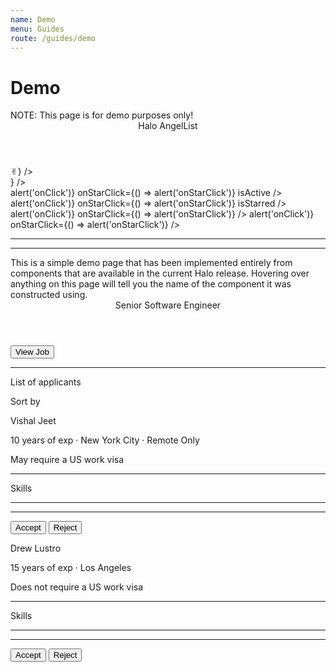 ```yaml
---
name: Demo
menu: Guides
route: /guides/demo
---
```



# Demo

<Playground>
  <Tooltip content="Banner (variant='warning')">
    <Banner variant="warning">NOTE: This page is for demo purposes only!</Banner>
  </Tooltip>
  <Tooltip content="Bracket (isolate='last-child')">
    <Bracket className="bg-slate-300 px-6" isolate="last-child">
      <Tooltip content="Header (h3)" placement="right">
        <Header className="mt-4" h3>Halo AngelList</Header>
      </Tooltip>
      <Tag label="Source"/>
      <div className="relative">
        <Tag label="Applicants"/>
        <Tooltip content="AttentionIndicator" placement="right">
          <AttentionIndicator color="red" count="2"/>
        </Tooltip>
      </div>
      <Tag label="Track"/>
      <Tag label="Jobs"/>
      <Tag label="Company Profile"/>
      <Tooltip content="Avatar" placement="left">
        <Avatar
          imageUrl="https://avatars.githubusercontent.com/u/56262247"
          size="md"
          badge={<Badge position="bottom" tooltip="Badge">✌︎</Badge>}
        />
      </Tooltip>
    </Bracket>
  </Tooltip>
  <div className="flex flex-row">
    <div className="flex flex-col border-r p-4 gap-6 w-80">
      <Tooltip content="InterfaceHeader (section)" placement="right">
        <InterfaceHeader
          title="Applicants"
          byline="View all applicants by job listing."
          section
        />
      </Tooltip>
      <Tooltip content="RawInput (with SearchIcon)" placement="right">
        <RawInput
          type="text"
          name="foo"
          placeholder="Search by job"
          maxLength={100}
          icon={<SearchIcon />}
        />
      </Tooltip>
      <Tooltip content="SidebarCell" placement="right">
        <div className="max-w-xs bg-blue-100">
          <SidebarCell
            title="Account Executive"
            byline="California, Utah, Colorado, Remote"
            header="Last edit: 7 days ago"
            onClick={() => alert('onClick')}
            onStarClick={() => alert('onStarClick')}
            isActive
          />
          <SidebarCell
            title="Head of Product"
            byline="Europe, United States, Remote"
            header="Last edit: 1 month ago"
            onClick={() => alert('onClick')}
            onStarClick={() => alert('onStarClick')}
            isStarred
          />
          <SidebarCell
            title="Strategic Project Manager"
            byline="United States, Remote"
            header="Last edit: 2 days ago"
            onClick={() => alert('onClick')}
            onStarClick={() => alert('onStarClick')}
          />
          <SidebarCell
            title="Super Long Copywriter Head of Overflow"
            byline="United States, Remote"
            header="Last edit: 1 year ago"
            onClick={() => alert('onClick')}
            onStarClick={() => alert('onStarClick')}
          />
        </div>
      </Tooltip>
      <hr/>
      <Tooltip content="Label">
        <Label title="Settings" byline="Update your recruit settings here" containsFieldGroup>
          <div className="flex flex-col gap-4 px-1">
            <Tooltip content="RawRadio" placement="right">
              <RawRadio label="Allow new applicants" checked/>
            </Tooltip>
            <Tooltip content="RawCheckbox" placement="right">
              <RawCheckbox label="Disable all jobs"/>
            </Tooltip>
            <Tooltip content="RawTextarea" placement="right">
              <RawTextarea
                name="team-notes"
                placeholder="Save any notes for your recruiting team here."
                rows={2}
                cols={25}
              />
            </Tooltip>
          </div>
        </Label>
      </Tooltip>
      <hr/>
      <Tooltip content="Paragraph" placement="right">
        <Paragraph contrast="AA" lineHeight="compact">
          This is a simple demo page that has been implemented entirely from components that are
          available in the current Halo release. Hovering over anything on this page will tell
          you the name of the component it was constructed using.
        </Paragraph>
      </Tooltip>
    </div>
    <div className="flex flex-col p-4 gap-2 w-full">
      <Tooltip content="Bracket">
        <Bracket>
          <Tooltip content="Header (h4)" placement="right">
            <Header className="pt-4" h4>Senior Software Engineer</Header>
          </Tooltip>
          <Tooltip content="Button (variant='gray')" placement="left">
            <Button variant="gray">View Job</Button>
          </Tooltip>
        </Bracket>
      </Tooltip>
      <hr/>
      <Tooltip content="Bracket (isolate='first-child')">
        <Bracket className="pb-4" isolate="first-child">
          <p>List of applicants</p>
          <p>Sort by</p>
          <Tooltip content="RawSelect">
            <RawSelect
              value="best-match"
              options={[
                { label: 'Best Match', value: 'best-match' },
                { label: 'New Match', value: 'new-match' },
              ]}
            />
          </Tooltip>
        </Bracket>
      </Tooltip>
      <Tooltip content="Panel">
        <Panel>
          <Tooltip content="AvatarLockup" placement="left">
            <AvatarLockup size="lg" imageUrl="https://avatars.githubusercontent.com/u/56262247" >
              <div>
                <p className="font-bold">Vishal Jeet</p>
                <p className="text-sm font-normal">10 years of exp · New York City · Remote Only</p>
                <p className="text-xs text-dark-aa">May require a US work visa</p>
              </div>
            </AvatarLockup>
          </Tooltip>
          <hr/>
          <Bracket>
            <p>Skills</p>
            <Tooltip content="Tag"><Tag color="gray" shape="pill" label="Java" size="2xs"/></Tooltip>
            <Tooltip content="Tag"><Tag color="gray" shape="pill" label="Ruby" size="2xs"/></Tooltip>
            <Tooltip content="Tag"><Tag color="gray" shape="pill" label="Python" size="2xs"/></Tooltip>
            <Tooltip content="Tag"><Tag color="gray" shape="pill" label="C++" size="2xs"/></Tooltip>
            <Tooltip content="Tag"><Tag color="gray" shape="pill" label="React" size="2xs"/></Tooltip>
          </Bracket>
          <hr/>
          <Tooltip content="AttributeList">
            <AttributeList size="xs">
              <Tooltip content="Attribute" placement="left">
                <Attribute name="Desired Role" value="Software Engineer" />
              </Tooltip>
              <Tooltip content="Attribute" placement="left">
                <Attribute name="Desired Salary" value="$100,000" />
              </Tooltip>
            </AttributeList>
          </Tooltip>
          <hr/>
          <Tooltip content="Bracket">
            <Bracket>
              <Tooltip content="Button (variant='primary')" placement="right">
                <Button>Accept</Button>
              </Tooltip>
              <Tooltip content="Button (variant='destructive')" placement="left">
                <Button variant="destructive">Reject</Button>
              </Tooltip>
            </Bracket>
          </Tooltip>
        </Panel>
      </Tooltip>
      <Tooltip content="Panel">
        <Panel>
          <Tooltip content="AvatarLockup" placement="left">
            <AvatarLockup size="lg" imageUrl="https://avatars.githubusercontent.com/u/194885" >
              <div>
                <p className="font-bold">Drew Lustro</p>
                <p className="text-sm font-normal">15 years of exp · Los Angeles </p>
                <p className="text-xs text-dark-aa">Does not require a US work visa</p>
              </div>
            </AvatarLockup>
          </Tooltip>
          <hr/>
          <Bracket>
            <p>Skills</p>
            <Tooltip content="Tag"><Tag color="gray" shape="pill" label="Java" size="2xs"/></Tooltip>
            <Tooltip content="Tag"><Tag color="gray" shape="pill" label="Ruby" size="2xs"/></Tooltip>
            <Tooltip content="Tag"><Tag color="gray" shape="pill" label="Python" size="2xs"/></Tooltip>
            <Tooltip content="Tag"><Tag color="gray" shape="pill" label="C++" size="2xs"/></Tooltip>
            <Tooltip content="Tag"><Tag color="gray" shape="pill" label="React" size="2xs"/></Tooltip>
          </Bracket>
          <hr/>
          <Tooltip content="AttributeList">
              <AttributeList size="xs">
                <Tooltip content="Attribute" placement="left">
                  <Attribute name="Desired Role" value="Software Engineer" />
                </Tooltip>
                <Tooltip content="Attribute" placement="left">
                  <Attribute name="Desired Salary" value="$100,000" />
                </Tooltip>
              </AttributeList>
          </Tooltip>
          <hr/>
          <Tooltip content="Bracket">
            <Bracket>
              <Tooltip content="Button (variant='primary')" placement="right">
                <Button>Accept</Button>
              </Tooltip>
              <Tooltip content="Button (variant='destructive')" placement="left">
                <Button variant="destructive">Reject</Button>
              </Tooltip>
            </Bracket>
          </Tooltip>
        </Panel>
      </Tooltip>
    </div>
  </div>
</Playground>

